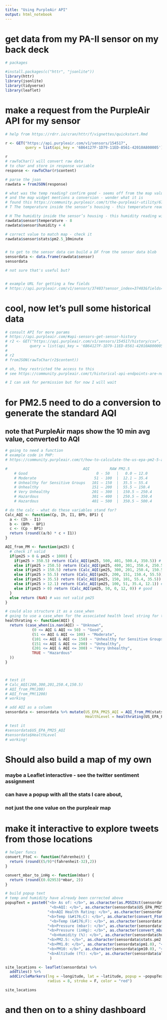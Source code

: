 ```yaml
---
title: "Using PurpleAir API"
output: html_notebook
---
```


# get data from my PA-II sensor on my back deck

```r
# packages

#install.packages(c("httr", "jsonlite"))
library(httr)
library(jsonlite)
library(tidyverse)
library(leaflet)
```

# make a request from the PurpleAir API for my sensor

```r
# help from https://rdrr.io/cran/httr/f/vignettes/quickstart.Rmd

r <- GET("https://api.purpleair.com/v1/sensors/154517", 
         query = list(api_key = '6B64127F-1D79-11ED-8561-42010A800005'))

r
# rawToChar() will convert raw data 
# to char and store in response variable
response <- rawToChar(r$content)

# parse the json
rawdata = fromJSON(response)

# what was the temp reading? confirm good - seems off from the map value
# and the map widget mentions a conversion - wonder what it is
# found this https://community.purpleair.com/t/the-purpleair-utility/673
# T The temperature inside the sensor’s housing - this temperature reading # will be approximately 8 degrees higher than ambient conditions due to # heat generated by the WiFi module in the sensor’s control board.

# H The humidity inside the sensor’s housing - this humidity reading will # be approximately 4% lower than ambient conditions due to heat generated # by the WiFi module in the sensor’s control board.
rawdata$sensor$temperature - 8
rawdata$sensor$humidity + 4

# correct value to match map - check it
rawdata$sensor$stats$pm2.5_10minute


# to get to the sensor data can build a DF from the sensor data blob
sensordata <- data.frame(rawdata$sensor)
sensordata

# not sure that's useful but?


# example URL for getting a few fields
# https://api.purpleair.com/v1/sensors/37403?sensor_index=37403&fields=pm2.5_30minute%2Ctemperature%2Chumidity

```

# cool, now let's pull some historical data

```r
# consult API for more params
# https://api.purpleair.com/#api-sensors-get-sensor-history
# r2 <- GET("https://api.purpleair.com/v1/sensors/154517/history/csv", 
#          query = list(api_key = '6B64127F-1D79-11ED-8561-42010A800005'))
# 
# r2
# fromJSON(rawToChar(r2$content))

# oh, they restricted the access to this
# see https://community.purpleair.com/t/historical-api-endpoints-are-now-restricted/1557

# I can ask for permission but for now I will wait


```

# for PM2.5 need to do a conversion to generate the standard AQI
## note that PurpleAir maps show the 10 min avg value, converted to AQI

```r

# going to need a function
# example code in PHP:
# https://community.purpleair.com/t/how-to-calculate-the-us-epa-pm2-5-aqi/877/5

#                                  AQI         RAW PM2.5
	# Good                               0 - 50   |   0.0 – 12.0
	# Moderate                          51 - 100  |  12.1 – 35.4
	# Unhealthy for Sensitive Groups   101 – 150  |  35.5 – 55.4
	# Unhealthy                        151 – 200  |  55.5 – 150.4
	# Very Unhealthy                   201 – 300  |  150.5 – 250.4
	# Hazardous                        301 – 400  |  250.5 – 350.4
	# Hazardous                        401 – 500  |  350.5 – 500.4

# do the calc - what do these variables stand for?
Calc_AQI <- function(Cp, Ih, I1, BPh, BP1) {
  a <- (Ih - I1)
  b <- (BPh - BP1)
  c <- (Cp - BP1)
  return (round((a/b) * c + I1))
}

AQI_from_PM <- function(pm25) {
  # check if valid
  if(pm25 > 0 & pm25 < 1000) {
    if(pm25 > 350.5) return (Calc_AQI(pm25, 500, 401, 500.4, 350.5)) # hazardous
    else if(pm25 > 250.5) return (Calc_AQI(pm25, 400, 301, 350.4, 250.5)) # hazardous
    else if(pm25 > 150.5) return (Calc_AQI(pm25, 300, 201, 250.4, 150.5)) # very unhealthy
    else if(pm25 > 55.5) return (Calc_AQI(pm25, 200, 151, 150.4, 55.5)) # Unhealthy
    else if(pm25 > 35.5) return (Calc_AQI(pm25, 150, 101, 55.4, 35.5)) # Unhealthy for sensitive groups
    else if(pm25 > 12.1) return (Calc_AQI(pm25, 100, 51, 35.4, 12.1)) # Moderate
    else if(pm25 > 0) return (Calc_AQI(pm25, 50, 0, 12, 0)) # good
  }
  else return (NaN) # was not valid pm25
}

# could also structure it as a case_when
# going to use a case_when for the associated health level string for the AQI
healthrating <- function(AQI) {
  return (case_when(is.nan(AQI) ~ "Unknown",
            (0 <= AQI & AQI <= 50) ~ "Good",
            (51 <= AQI & AQI <= 100) ~ "Moderate",
            (101 <= AQI & AQI <= 150) ~ "Unhealthy for Sensitive Groups",
            (151 <= AQI & AQI <= 200) ~ "Unhealthy",
            (201 <= AQI & AQI <= 300) ~ "Very Unhealthy",
            TRUE ~ "Hazardous"
  ))
}



# test it
# Calc_AQI(200,300,201,250.4,150.5)
# AQI_from_PM(200)
# AQI_from_PM(1200)
# working

# add AQI as a column
sensordata <- sensordata %>% mutate(US_EPA_PM25_AQI = AQI_from_PM(stats.pm2.5_10minute), 
                                    HealthLevel = healthrating(US_EPA_PM25_AQI))

# test it
#sensordata$US_EPA_PM25_AQI
#sensordata$HealthLevel
# working!

```

# Should also build a map of my own
### maybe a Leaflet interactive - see the twitter sentiment assignment
### can have a popup with all the stats I care about,  
### not just the one value on the purpleair map

# make it interactive to explore tweets from those locations
```r

# helper funcs
convert_FtoC <- function(fahrenheit) {
  return (round((5/9)*(fahrenheit-32),2))
}

convert_mbar_to_inHg <- function(mbar) {
  return (round((0.02953)*mbar, 2))
}

# build popup text
# temp and humidity have already been corrected above
popupText = paste0("<b> As of: </b>", as.character(as.POSIXct(sensordata$last_seen, origin = "1970-01-01")), " Pacific<br>",
                    "<b>AQI: </b>", as.character(sensordata$US_EPA_PM25_AQI), "<br>",
                   "<b>AQI Health Rating: </b>", as.character(sensordata$HealthLevel), "<br>",
                   "<b>Temp (&#176;C): </b>", as.character(convert_FtoC(sensordata$temperature)), "<br>",
                    "<b>Temp (&#176;F): </b>", as.character(sensordata$temperature), "<br>",
                   "<b>Pressure (mbar): </b>", as.character(sensordata$pressure), "<br>",
                   "<b>Pressure (inHg): </b>", as.character(convert_mbar_to_inHg(sensordata$pressure)), "<br>",
                    "<b>Humidity (%): </b>", as.character(sensordata$humidity), "<br>",
                   "<b>PM2.5: </b>", as.character(sensordata$stats.pm2.5_10minute), "<br>",
                   "<b>PM1.0: </b>", as.character(sensordata$pm1.0), "<br>",
                   "<b>PM10: </b>", as.character(sensordata$pm10.0), "<br>",
                   "<b>Altitude (ft): </b>", as.character(sensordata$altitude), "<br>"
                    )

site_locations <- leaflet(sensordata) %>%
  addTiles() %>%
  addCircleMarkers(lng = ~longitude, lat = ~latitude, popup = ~popupText,
                   radius = 8, stroke = F, color = "red")

site_locations

```

# and then on to a shiny dashboard

